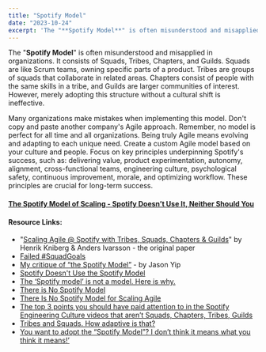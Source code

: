 ```yaml
---
title: "Spotify Model"
date: "2023-10-24"
excerpt: 'The "**Spotify Model**" is often misunderstood and misapplied in organizations. It'
---
```


The "**Spotify Model**" is often misunderstood and misapplied in organizations. It consists of Squads, Tribes, Chapters, and Guilds. Squads are like Scrum teams, owning specific parts of a product. Tribes are groups of squads that collaborate in related areas. Chapters consist of people with the same skills in a tribe, and Guilds are larger communities of interest. However, merely adopting this structure without a cultural shift is ineffective.

Many organizations make mistakes when implementing this model. Don't copy and paste another company's Agile approach. Remember, no model is perfect for all time and all organizations. Being truly Agile means evolving and adapting to each unique need. Create a custom Agile model based on your culture and people. Focus on key principles underpinning Spotify's success, such as: delivering value, product experimentation, autonomy, alignment, cross-functional teams, engineering culture, psychological safety, continuous improvement, morale, and optimizing workflow. These principles are crucial for long-term success.

#### [The Spotify Model of Scaling - Spotify Doesn’t Use It, Neither Should You](/blog/the-spotify-model-of-scaling-spotify-doesnt-use-it-neither-should-you)

#### Resource Links:

- "[Scaling Agile @ Spotify with Tribes, Squads, Chapters & Guilds](https://blog.crisp.se/wp-content/uploads/2012/11/SpotifyScaling.pdf)" by Henrik Kniberg & Anders Ivarsson - the original paper
- [Failed #SquadGoals](https://www.jeremiahlee.com/posts/failed-squad-goals/)
- [My critique of “the Spotify Model”](https://jchyip.medium.com/my-critique-of-the-spotify-model-part-1-197d335ef7af) - by Jason Yip
- [Spotify Doesn't Use the Spotify Model](https://www.agility11.com/blog/2020/6/22/spotify-doesnt-use-the-spotify-model)
- [The ‘Spotify model’ is not a model. Here is why.](https://www.sprintzero.nl/2017/03/24/the-spotify-model-is-not-a-model-here-is-why/)
- [There is No Spotify Model](https://www.infoq.com/presentations/spotify-culture-stc/)
- [There Is No Spotify Model for Scaling Agile](https://vitalitychicago.com/blog/there-is-no-spotify-model-for-scaling-agile/)
- [The top 3 points you should have paid attention to in the Spotify Engineering Culture videos that aren’t Squads, Chapters, Tribes, Guilds](https://jchyip.medium.com/the-top-3-points-you-should-have-paid-attention-to-in-the-spotify-engineering-culture-videos-that-f936a512fb3b)
- [Tribes and Squads. How adaptive is that?](https://www.orgtopologies.com/post/tribes-and-squads-how-adaptive-is-that)
- [You want to adopt the “Spotify Model”? I don’t think it means what you think it means!’](https://medium.com/serious-scrum/you-want-to-adopt-the-spotify-model-i-dont-think-it-means-what-you-think-it-means-7df4316081f)
